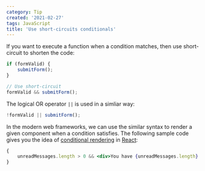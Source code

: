 ```yaml
---
category: Tip
created: '2021-02-27'
tags: JavaScript
title: 'Use short-circuits conditionals'
---
```


If you want to execute a function when a condition matches, then use short-circuit to shorten the code:

```js
if (formValid) {
    submitForm();
}

// Use short-circuit
formValid && submitForm();
```

The logical OR operator `||` is used in a simliar way:

```js
!formValid || submitForm();
```

In the modern web frameworks, we can use the similar syntax to render a given component when a condition satisfies.
The following sample code gives you the idea of [conditional rendering](https://reactjs.org/docs/conditional-rendering) in [React](https://reactjs.org):

```jsx
{
    unreadMessages.length > 0 && <div>You have {unreadMessages.length} unread messages.</div>;
}
```
